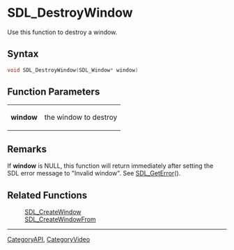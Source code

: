 
= SDL_DestroyWindow =
Use this function to destroy a window.


== Syntax ==
<syntaxhighlight lang='c++'>
void SDL_DestroyWindow(SDL_Window* window)
</syntaxhighlight>

== Function Parameters ==
{|
|'''window'''
|the window to destroy
|}

== Remarks ==
If '''window''' is NULL, this function will return immediately after setting the SDL error message to "Invalid window". See [[SDL_GetError]]().

== Related Functions ==
:[[SDL_CreateWindow]]
:[[SDL_CreateWindowFrom]]

----
[[CategoryAPI]], [[CategoryVideo]]
